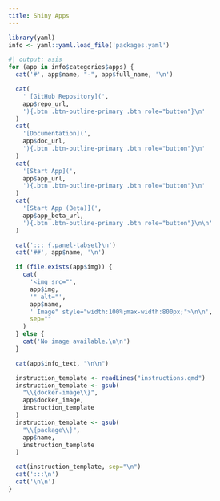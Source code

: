 ```yaml
---
title: Shiny Apps
---
```


```r
library(yaml)
info <- yaml::yaml.load_file('packages.yaml')
```

```r
#| output: asis
for (app in info$categories$apps) {
  cat('#', app$name, "-", app$full_name, '\n')

  cat(
    ' [GitHub Repository](',
    app$repo_url,
    '){.btn .btn-outline-primary .btn role="button"}\n'
  )
  cat(
    '[Documentation](',
    app$doc_url,
    '){.btn .btn-outline-primary .btn role="button"}\n'
  )
  cat(
    '[Start App](',
    app$app_url,
    '){.btn .btn-outline-primary .btn role="button"}\n'
  )
  cat(
    '[Start App (Beta)](',
    app$app_beta_url,
    '){.btn .btn-outline-primary .btn role="button"}\n\n'
  )

  cat('::: {.panel-tabset}\n')
  cat('##', app$name, '\n')

  if (file.exists(app$img)) {
    cat(
      '<img src="',
      app$img,
      '" alt="',
      app$name,
      ' Image" style="width:100%;max-width:800px;">\n\n',
      sep=""
    )
  } else {
    cat('No image available.\n\n')
  }

  cat(app$info_text, "\n\n")

  instruction_template <- readLines("instructions.qmd")
  instruction_template <- gsub(
    "\\{docker-image\\}",
    app$docker_image,
    instruction_template
  )
  instruction_template <- gsub(
    "\\{package\\}",
    app$name,
    instruction_template
  )

  cat(instruction_template, sep="\n")
  cat(':::\n')
  cat('\n\n')
}
```
